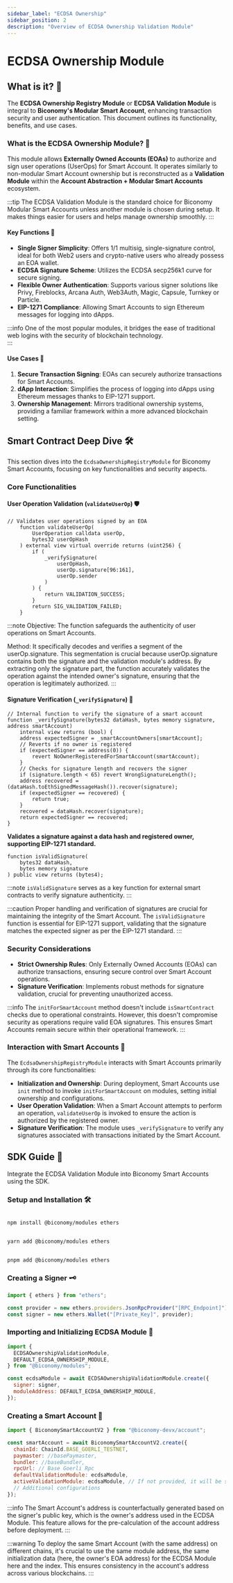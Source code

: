 ```yaml
---
sidebar_label: "ECDSA Ownership"
sidebar_position: 2
description: "Overview of ECDSA Ownership Validation Module"
---
```



# ECDSA Ownership Module

## What is it? 🤔

The **ECDSA Ownership Registry Module** or **ECDSA Validation Module** is integral to **Biconomy's Modular Smart Account**, enhancing transaction security and user authentication. This document outlines its functionality, benefits, and use cases.

### What is the ECDSA Ownership Module? 🤔

This module allows **Externally Owned Accounts (EOAs)** to authorize and sign user operations (UserOps) for Smart Account. It operates similarly to non-modular Smart Account ownership but is reconstructed as a **Validation Module** within the **Account Abstraction + Modular Smart Accounts** ecosystem.

:::tip
The ECDSA Validation Module is the standard choice for Biconomy Modular Smart Accounts unless another module is chosen during setup. It makes things easier for users and helps manage ownership smoothly.
:::

#### Key Functions 🔐

- **Single Signer Simplicity**: Offers 1/1 multisig, single-signature control, ideal for both Web2 users and crypto-native users who already possess an EOA wallet.
- **ECDSA Signature Scheme**: Utilizes the ECDSA secp256k1 curve for secure signing.
- **Flexible Owner Authentication**: Supports various signer solutions like Privy, Fireblocks, Arcana Auth, Web3Auth, Magic, Capsule, Turnkey or Particle.
- **EIP-1271 Compliance**: Allowing Smart Accounts to sign Ethereum messages for logging into dApps.

:::info
One of the most popular modules, it bridges the ease of traditional web logins with the security of blockchain technology.  
:::

#### Use Cases 🌟

1. **Secure Transaction Signing**: EOAs can securely authorize transactions for Smart Accounts.
2. **dApp Interaction**: Simplifies the process of logging into dApps using Ethereum messages thanks to EIP-1271 support.
3. **Ownership Management**: Mirrors traditional ownership systems, providing a familiar framework within a more advanced blockchain setting.

## Smart Contract Deep Dive 🛠️

This section dives into the `EcdsaOwnershipRegistryModule` for Biconomy Smart Accounts, focusing on key functionalities and security aspects.

### Core Functionalities

#### User Operation Validation (`validateUserOp`) 🛡️

```solidity
// Validates user operations signed by an EOA
    function validateUserOp(
        UserOperation calldata userOp,
        bytes32 userOpHash
    ) external view virtual override returns (uint256) {
        if (
            _verifySignature(
                userOpHash,
                userOp.signature[96:161],
                userOp.sender
            )
        ) {
            return VALIDATION_SUCCESS;
        }
        return SIG_VALIDATION_FAILED;
    }
```

:::note
Objective: The function safeguards the authenticity of user operations on Smart Accounts.

Method: It specifically decodes and verifies a segment of the userOp.signature. This segmentation is crucial because userOp.signature contains both the signature and the validation module's address. By extracting only the signature part, the function accurately validates the operation against the intended owner's signature, ensuring that the operation is legitimately authorized.
:::

#### Signature Verification (`_verifySignature`) 🔐

```solidity
// Internal function to verify the signature of a smart account
function _verifySignature(bytes32 dataHash, bytes memory signature, address smartAccount)
    internal view returns (bool) {
    address expectedSigner = _smartAccountOwners[smartAccount];
    // Reverts if no owner is registered
    if (expectedSigner == address(0)) {
        revert NoOwnerRegisteredForSmartAccount(smartAccount);
    }
    // Checks for signature length and recovers the signer
    if (signature.length < 65) revert WrongSignatureLength();
    address recovered = (dataHash.toEthSignedMessageHash()).recover(signature);
    if (expectedSigner == recovered) {
        return true;
    }
    recovered = dataHash.recover(signature);
    return expectedSigner == recovered;
}

```

**Validates a signature against a data hash and registered owner, supporting EIP-1271 standard.**

```solidity
function isValidSignature(
    bytes32 dataHash,
    bytes memory signature
) public view returns (bytes4);
```

:::note
`isValidSignature` serves as a key function for external smart contracts to verify signature authenticity.
:::

:::caution
Proper handling and verification of signatures are crucial for maintaining the integrity of the Smart Account. The `isValidSignature` function is essential for EIP-1271 support, validating that the signature matches the expected signer as per the EIP-1271 standard.
:::

### Security Considerations

- **Strict Ownership Rules**: Only Externally Owned Accounts (EOAs) can authorize transactions, ensuring secure control over Smart Account operations.
- **Signature Verification**: Implements robust methods for signature validation, crucial for preventing unauthorized access.

:::info
The `initForSmartAccount` method doesn't include `isSmartContract` checks due to operational constraints. However, this doesn't compromise security as operations require valid EOA signatures. This ensures Smart Accounts remain secure within their operational framework.
:::

### Interaction with Smart Accounts 🤝

The `EcdsaOwnershipRegistryModule` interacts with Smart Accounts primarily through its core functionalities:

- **Initialization and Ownership**: During deployment, Smart Accounts use `init` method to invoke `initForSmartAccount` on modules, setting initial ownership and configurations.
- **User Operation Validation**: When a Smart Account attempts to perform an operation, `validateUserOp` is invoked to ensure the action is authorized by the registered owner.
- **Signature Verification**: The module uses `_verifySignature` to verify any signatures associated with transactions initiated by the Smart Account.

## SDK Guide 📘

Integrate the ECDSA Validation Module into Biconomy Smart Accounts using the SDK.

### Setup and Installation 🛠️

<Tabs>
<TabItem value="js" label="npm">

```bash

npm install @biconomy/modules ethers

```

</TabItem>
<TabItem value="py" label="yarn">

```bash

yarn add @biconomy/modules ethers

```

</TabItem>
<TabItem value="java" label="pnpm">

```bash

pnpm add @biconomy/modules ethers

```

</TabItem>
</Tabs>

### Creating a Signer 🗝️

```javascript
import { ethers } from "ethers";

const provider = new ethers.providers.JsonRpcProvider("[RPC_Endpoint]");
const signer = new ethers.Wallet("[Private_Key]", provider);
```

### Importing and Initializing ECDSA Module 🌟

```javascript
import {
  ECDSAOwnershipValidationModule,
  DEFAULT_ECDSA_OWNERSHIP_MODULE,
} from "@biconomy/modules";

const ecdsaModule = await ECDSAOwnershipValidationModule.create({
  signer: signer,
  moduleAddress: DEFAULT_ECDSA_OWNERSHIP_MODULE,
});
```

### Creating a Smart Account 🚀

```javascript
import { BiconomySmartAccountV2 } from "@biconomy-devx/account";

const smartAccount = await BiconomySmartAccountV2.create({
  chainId: ChainId.BASE_GOERLI_TESTNET,
  paymaster: //basePaymaster,
  bundler: //baseBundler,
  rpcUrl: // Base Goerli Rpc
  defaultValidationModule: ecdsaModule,
  activeValidationModule: ecdsaModule, // If not provided, it will be same as provided defaultValidationModule
  // Additional configurations
});
```

:::info
The Smart Account's address is counterfactually generated based on the signer's public key, which is the owner's address used in the ECDSA Module. This feature allows for the pre-calculation of the account address before deployment.
:::

:::warning
To deploy the same Smart Account (with the same address) on different chains, it's crucial to use the same module address, the same initialization data (here, the owner's EOA address) for the ECDSA Module here and the index. This ensures consistency in the account's address across various blockchains.
:::
